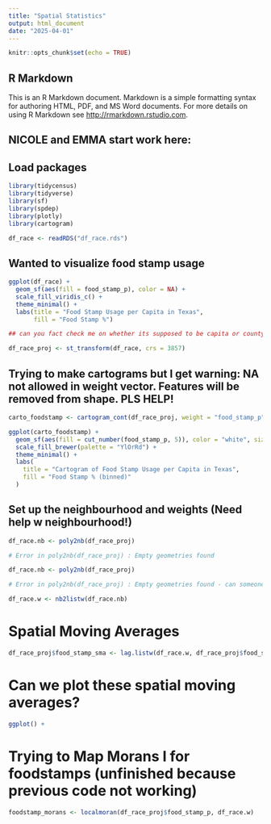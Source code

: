 ```yaml
---
title: "Spatial Statistics"
output: html_document
date: "2025-04-01"
---
```


```r
knitr::opts_chunk$set(echo = TRUE)
```

## R Markdown

This is an R Markdown document. Markdown is a simple formatting syntax for authoring HTML, PDF, and MS Word documents. For more details on using R Markdown see <http://rmarkdown.rstudio.com>.


## NICOLE and EMMA start work here: 

## Load packages

``` r
library(tidycensus) 
library(tidyverse)   
library(sf)          
library(spdep)      
library(plotly)  
library(cartogram)
```

```r
df_race <- readRDS("df_race.rds")
```

## Wanted to visualize food stamp usage
```r
ggplot(df_race) +
  geom_sf(aes(fill = food_stamp_p), color = NA) +
  scale_fill_viridis_c() +
  theme_minimal() +
  labs(title = "Food Stamp Usage per Capita in Texas",
       fill = "Food Stamp %")

## can you fact check me on whether its supposed to be capita or county 
```

```r
df_race_proj <- st_transform(df_race, crs = 3857)
```

## Trying to make cartograms but I get warning: NA not allowed in weight vector. Features will be removed from shape. PLS HELP! 
```r
carto_foodstamp <- cartogram_cont(df_race_proj, weight = "food_stamp_p")
```

``` r
ggplot(carto_foodstamp) + 
  geom_sf(aes(fill = cut_number(food_stamp_p, 5)), color = "white", size = 0.1) +
  scale_fill_brewer(palette = "YlOrRd") +
  theme_minimal() +
  labs(
    title = "Cartogram of Food Stamp Usage per Capita in Texas",
    fill = "Food Stamp % (binned)"
  )
```

## Set up the neighbourhood and weights (Need help w neighbourhood!) 

```r
df_race.nb <- poly2nb(df_race_proj)

# Error in poly2nb(df_race_proj) : Empty geometries found
```
```r
df_race.nb <- poly2nb(df_race_proj)

# Error in poly2nb(df_race_proj) : Empty geometries found - can someone please help with this fix :') 
```

```r
df_race.w <- nb2listw(df_race.nb)
```

# Spatial Moving Averages
```r
df_race_proj$food_stamp_sma <- lag.listw(df_race.w, df_race_proj$food_stamp_p)
```
# Can we plot these spatial moving averages? 
```r
ggplot() +
```

# Trying to Map Morans I for foodstamps (unfinished because previous code not working)
```r
foodstamp_morans <- localmoran(df_race_proj$food_stamp_p, df_race.w)
```